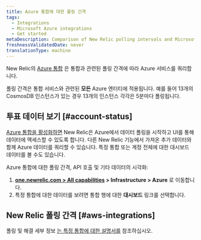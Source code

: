 ```yaml
---
title: Azure 통합에 대한 폴링 간격
tags:
  - Integrations
  - Microsoft Azure integrations
  - Get started
metaDescription: Comparison of New Relic polling intervals and Microsoft Azure data intervals for Azure integrations with New Relic.
freshnessValidatedDate: never
translationType: machine
---
```


New Relic의 [Azure 통합](/docs/infrastructure/microsoft-azure-integrations/getting-started/introduction-azure-monitoring-integrations) 은 통합과 관련된 폴링 간격에 따라 Azure 서비스를 쿼리합니다.

폴링 간격은 통합 서비스와 관련된 **모든** Azure 엔터티에 적용됩니다. 예를 들어 13개의 CosmosDB 인스턴스가 있는 경우 13개의 인스턴스 각각은 5분마다 폴링됩니다.

## 투표 데이터 보기 [#account-status]

[Azure 통합을 활성화하면](/docs/infrastructure/microsoft-azure-integrations/getting-started/activate-azure-integrations) New Relic은 Azure에서 데이터 폴링을 시작하고 UI를 통해 데이터에 액세스할 수 있도록 합니다. 다른 New Relic 기능에서 가져온 추가 데이터와 함께 Azure 데이터를 쿼리할 수 있습니다. 특정 통합 또는 계정 전체에 대한 대시보드 데이터를 볼 수도 있습니다.

Azure 통합에 대한 폴링 간격, API 호출 및 기타 데이터의 시각화:

1. **[one.newrelic.com > All capabilities](https://one.newrelic.com/all-capabilities) > Infrastructure > Azure** 로 이동합니다.
2. 특정 통합에 대한 데이터를 보려면 통합 행에 대한 **대시보드** 링크를 선택합니다.

## New Relic 폴링 간격 [#aws-integrations]

폴링 및 해결 세부 정보 [는 특정 통합에 대한 설명서를](/docs/integrations/microsoft-azure-integrations/azure-integrations-list) 참조하십시오.